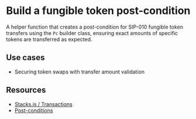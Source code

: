 # Build a fungible token post-condition

A helper function that creates a post-condition for SIP-010 fungible token transfers using the `Pc` builder class, ensuring exact amounts of specific tokens are transferred as expected.

## Use cases

- Securing token swaps with transfer amount validation

## Resources

- [Stacks.js / Transactions](/stacks/stacks.js/packages/transactions)
- [Post-conditions](/stacks/stacks.js/guides/post-conditions)
